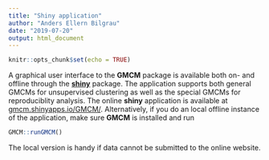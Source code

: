 ```yaml
---
title: "Shiny application"
author: "Anders Ellern Bilgrau"
date: "2019-07-20"
output: html_document
---
```


```r
knitr::opts_chunk$set(echo = TRUE)

```

A graphical user interface to the **GMCM** package is available both on- and
offline through the [**shiny**](https://shiny.rstudio.com) package.
The application supports both general GMCMs for unsupervised clustering as
well as the special GMCMs for reproduciblity analysis.
The online
**shiny** application is available at
[gmcm.shinyapps.io/GMCM/](https://gmcm.shinyapps.io/GMCM/). 
Alternatively, if you do an local offline instance of the
application, make sure **GMCM** is installed and run

```r
GMCM::runGMCM()
```

The local version is handy if data cannot be submitted to the online website.



